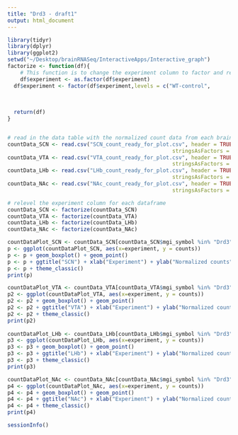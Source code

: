 ```yaml
---
title: "Drd3 - draft1"
output: html_document
---
```


```r
library(tidyr)
library(dplyr)
library(ggplot2)
setwd("~/Desktop/brainRNASeq/InteractiveApps/Interactive_graph")
factorize <- function(df){
	# This function is to change the experiment column to factor and relevel accordingly
	df$experiment <- as.factor(df$experiment)
  df$experiment <- factor(df$experiment,levels = c("WT-control", 
  																								 "WT-light_induced", 
  																								 "Per1-control", 
  																								 "Per1-light_induced"))
  return(df)
}


# read in the data table with the normalized count data from each brain region
countData_SCN <- read.csv("SCN_count_ready_for_plot.csv", header = TRUE, 
													stringsAsFactors = FALSE)
countData_VTA <- read.csv("VTA_count_ready_for_plot.csv", header = TRUE, 
													stringsAsFactors = FALSE)
countData_LHb <- read.csv("LHb_count_ready_for_plot.csv", header = TRUE, 
													stringsAsFactors = FALSE)
countData_NAc <- read.csv("NAc_count_ready_for_plot.csv", header = TRUE, 
													stringsAsFactors = FALSE)

# relevel the experiment column for each dataframe
countData_SCN <- factorize(countData_SCN)
countData_VTA <- factorize(countData_VTA)
countData_LHb <- factorize(countData_LHb)
countData_NAc <- factorize(countData_NAc)
```

```r

countDataPlot_SCN <- countData_SCN[countData_SCN$mgi_symbol %in% "Drd3", ]
p <- ggplot(countDataPlot_SCN, aes(x=experiment, y = counts)) 
p <- p + geom_boxplot() + geom_point() 
p <- p + ggtitle("SCN") + xlab("Experiment") + ylab("Normalized counts")
p <- p + theme_classic()
print(p)

countDataPlot_VTA <- countData_VTA[countData_VTA$mgi_symbol %in% "Drd3", ]
p2 <- ggplot(countDataPlot_VTA, aes(x=experiment, y = counts)) 
p2 <- p2 + geom_boxplot() + geom_point()
p2 <- p2 + ggtitle("VTA") + xlab("Experiment") + ylab("Normalized counts")
p2 <- p2 + theme_classic()
print(p2)
  
countDataPlot_LHb <- countData_LHb[countData_LHb$mgi_symbol %in% "Drd3", ]
p3 <- ggplot(countDataPlot_LHb, aes(x=experiment, y = counts)) 
p3 <- p3 + geom_boxplot() + geom_point()
p3 <- p3 + ggtitle("LHb") + xlab("Experiment") + ylab("Normalized counts")
p3 <- p3 + theme_classic()
print(p3)

countDataPlot_NAc <- countData_NAc[countData_NAc$mgi_symbol %in% "Drd3", ]
p4 <- ggplot(countDataPlot_NAc, aes(x=experiment, y = counts)) 
p4 <- p4 + geom_boxplot() + geom_point()
p4 <- p4 + ggtitle("NAc") + xlab("Experiment") + ylab("Normalized counts")
p4 <- p4 + theme_classic()
print(p4)

```

```r
sessionInfo()
```